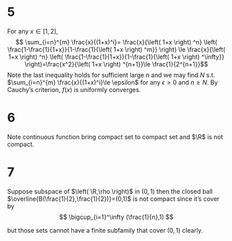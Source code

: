 # 5

For any $x\in [1,2]$, 
$$ \sum_{i=n}^{m} \frac{x}{(1+x)^i}= \frac{x}{\left( 1+x \right) ^n} \left( \frac{1-\frac{1}{1+x}}{1-\frac{1}{\left( 1+x \right) ^m}} \right) \le  \frac{x}{\left( 1+x \right) ^n} \left( \frac{1-\frac{1}{1+x}}{1-\frac{1}{\left( 1+x \right) ^\infty}} \right)=\frac{x^2}{\left( 1+x \right) ^{n+1}}\le \frac{1}{2^{n+1}}$$
Note the last inequality holds for sufficient large $n$ and we may find $N$ s.t. $\sum_{i=n}^{m} \frac{x}{(1+x)^i}\le \epsilon$ for any 
$\epsilon>0$ and $n\ge N$. By Cauchy's criterion, $f(x)$ is uniformly converges.

# 6

Note continuous function bring compact set to compact set and $\R$ is not compact.

# 7

Suppose subspace of $\left( \R,\rho \right)$ in $(0,1)$ then the closed ball $\overline{B(\frac{1}{2},\frac{1}{2})}=(0,1)$ is not compact since it's cover by 
$$ \bigcup_{i=1}^\infty (\frac{1}{n},1)  $$

but those sets cannot have a finite subfamily that cover $(0,1)$ clearly.





